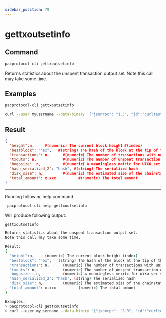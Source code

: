 ```yaml
---
sidebar_position: 79
---
```


# gettxoutsetinfo
## Command

```bash
pacprotocol-cli gettxoutsetinfo
```

Returns statistics about the unspent transaction output set.
Note this call may take some time.



## Examples
```bash
pacprotocol-cli gettxoutsetinfo 
```

```bash
curl --user myusername --data-binary '{"jsonrpc": "1.0", "id":"curltest", "method": "gettxoutsetinfo", "params": [] }' -H 'content-type: text/plain;' http://127.0.0.1:1111/
```


## Result
```json
{
  "height":n,     #(numeric) The current block height #(index)
  "bestblock": "hex",   #(string) The hash of the block at the tip of the chain
  "transactions": n,      #(numeric) The number of transactions with unspent outputs
  "txouts": n,            #(numeric) The number of unspent transaction outputs
  "bogosize": n,          #(numeric) A meaningless metric for UTXO set size
  "hash_serialized_2": "hash", #(string) The serialized hash
  "disk_size": n,         #(numeric) The estimated size of the chainstate on disk
  "total_amount": x.xxx          #(numeric) The total amount
}
```


___

Running following help command
```bash
 pacprotocol-cli help gettxoutsetinfo
```
Will produce following output:


```bash
gettxoutsetinfo

Returns statistics about the unspent transaction output set.
Note this call may take some time.

Result:
{
  "height":n,     (numeric) The current block height (index)
  "bestblock": "hex",   (string) The hash of the block at the tip of the chain
  "transactions": n,      (numeric) The number of transactions with unspent outputs
  "txouts": n,            (numeric) The number of unspent transaction outputs
  "bogosize": n,          (numeric) A meaningless metric for UTXO set size
  "hash_serialized_2": "hash", (string) The serialized hash
  "disk_size": n,         (numeric) The estimated size of the chainstate on disk
  "total_amount": x.xxx          (numeric) The total amount
}

Examples:
> pacprotocol-cli gettxoutsetinfo 
> curl --user myusername --data-binary '{"jsonrpc": "1.0", "id":"curltest", "method": "gettxoutsetinfo", "params": [] }' -H 'content-type: text/plain;' http://127.0.0.1:1111/

```

